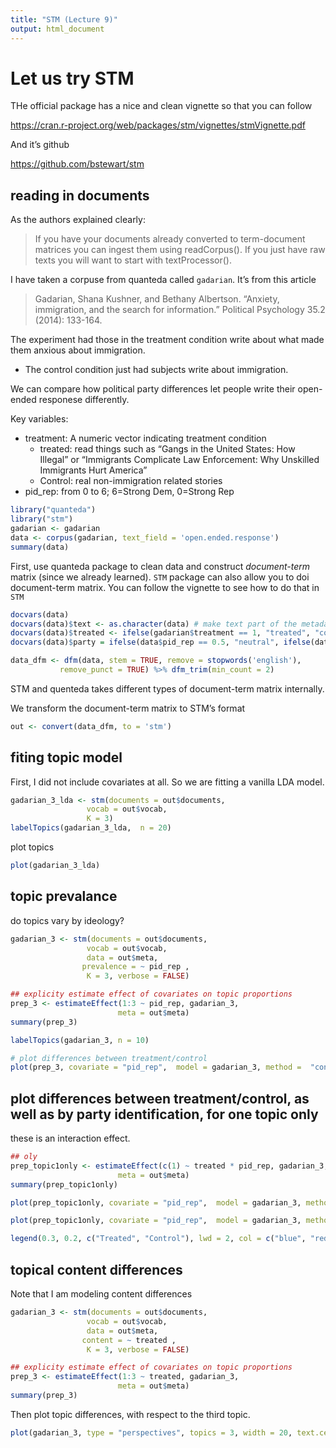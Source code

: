 ```yaml
---
title: "STM (Lecture 9)"
output: html_document
---
```


# Let us try STM

THe official package has a nice and clean vignette so that you can follow

<https://cran.r-project.org/web/packages/stm/vignettes/stmVignette.pdf>

And it's github

<https://github.com/bstewart/stm>

## reading in documents

As the authors explained clearly:

> If you have your documents already converted to term-document matrices you can ingest them using readCorpus(). If you just have raw texts you will want to start with textProcessor().

I have taken a corpuse from quanteda called `gadarian`. It's from this article

> Gadarian, Shana Kushner, and Bethany Albertson. "Anxiety, immigration, and the search for information." Political Psychology 35.2 (2014): 133-164.

The experiment had those in the treatment condition write about what made them anxious about immigration.

-   The control condition just had subjects write about immigration.

We can compare how political party differences let people write their open-ended responese differently.

Key variables:

-   treatment: A numeric vector indicating treatment condition
    -   treated: read things such as "Gangs in the United States: How Illegal" or "Immigrants Complicate Law Enforcement: Why Unskilled Immigrants Hurt America"
    -   Control: real non-immigration related stories
-   pid_rep: from 0 to 6; 6=Strong Dem, 0=Strong Rep

```r
library("quanteda")
library("stm")
gadarian <- gadarian
data <- corpus(gadarian, text_field = 'open.ended.response')
summary(data)
```

First, use quanteda package to clean data and construct *document-term* matrix (since we already learned). `STM` package can also allow you to doi document-term matrix. You can follow the vignette to see how to do that in `STM`

```r
docvars(data)
docvars(data)$text <- as.character(data) # make text part of the metadata
docvars(data)$treated <- ifelse(gadarian$treatment == 1, "treated", "control")
docvars(data)$party = ifelse(data$pid_rep == 0.5, "neutral", ifelse(data$pid_rep < 0.5, "Rep", "Dem"))

data_dfm <- dfm(data, stem = TRUE, remove = stopwords('english'),
           remove_punct = TRUE) %>% dfm_trim(min_count = 2)
```

STM and quenteda takes different types of document-term matrix internally.

We transform the document-term matrix to STM's format

```r
out <- convert(data_dfm, to = 'stm')
```

## fiting topic model

First, I did not include covariates at all. So we are fitting a vanilla LDA model.

```r
gadarian_3_lda <- stm(documents = out$documents,
                 vocab = out$vocab,
                 K = 3)
labelTopics(gadarian_3_lda,  n = 20)
```

plot topics

```r
plot(gadarian_3_lda)
```

## topic prevalance

do topics vary by ideology?

```r
gadarian_3 <- stm(documents = out$documents,
                 vocab = out$vocab,
                 data = out$meta,
                prevalence = ~ pid_rep ,
                 K = 3, verbose = FALSE)

## explicity estimate effect of covariates on topic proportions
prep_3 <- estimateEffect(1:3 ~ pid_rep, gadarian_3,
                        meta = out$meta)
summary(prep_3)
```

```r
labelTopics(gadarian_3, n = 10)
```

```r
# plot differences between treatment/control
plot(prep_3, covariate = "pid_rep",  model = gadarian_3, method =  "continuous")
```

## plot differences between treatment/control, as well as by party identification, for one topic only

these is an interaction effect.

```r
## oly 
prep_topic1only <- estimateEffect(c(1) ~ treated * pid_rep, gadarian_3,
                        meta = out$meta)
summary(prep_topic1only)

plot(prep_topic1only, covariate = "pid_rep",  model = gadarian_3, method =  "continuous", moderator = "treated", moderator.value = "treated",  linecol = "blue",printlegend = F, ylim = c(0, .5))

plot(prep_topic1only, covariate = "pid_rep",  model = gadarian_3, method =  "continuous", moderator = "treated", moderator.value = "control",  linecol = "red",printlegend = F, add = T, ylim = c(0,.5))

legend(0.3, 0.2, c("Treated", "Control"), lwd = 2, col = c("blue", "red"))

```

## topical content differences

Note that I am modeling content differences

```r
gadarian_3 <- stm(documents = out$documents,
                 vocab = out$vocab,
                 data = out$meta,
                content = ~ treated ,
                 K = 3, verbose = FALSE)

## explicity estimate effect of covariates on topic proportions
prep_3 <- estimateEffect(1:3 ~ treated, gadarian_3,
                        meta = out$meta)
summary(prep_3)
```

Then plot topic differences, with respect to the third topic.

```r
plot(gadarian_3, type = "perspectives", topics = 3, width = 20, text.cex = 3)
```
